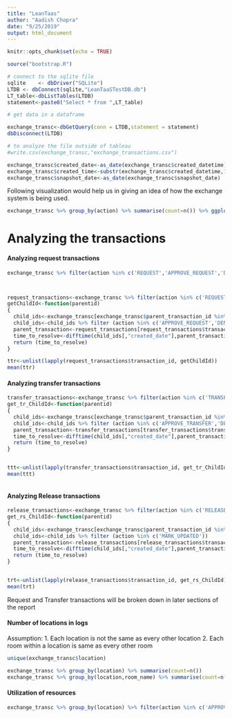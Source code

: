 ```yaml
---
title: "LeanTaas"
author: "Aadish Chopra"
date: "9/25/2019"
output: html_document
---
```


```r
knitr::opts_chunk$set(echo = TRUE)
```




```r
source("bootstrap.R")

# connect to the sqlite file
sqlite    <- dbDriver("SQLite")
LTDB <- dbConnect(sqlite,"LeanTaaSTestDB.db")
LT_table<-dbListTables(LTDB)
statement<-paste0("Select * from ",LT_table)

# get data in a dataframe

exchange_transc<-dbGetQuery(conn = LTDB,statement = statement)
dbDisconnect(LTDB)

# to analyze the file outside of tableau
#write.csv(exchange_transc,"exchange_transactions.csv")


```



```r
exchange_transc$created_date<-as_date(exchange_transc$created_datetime)
exchange_transc$created_time<-substr(exchange_transc$created_datetime,12,19)
exchange_transc$snapshot_date<-as_date(exchange_transc$snapshot_date)


```


Following visualization would help us in giving an idea of how the exchange system is being used. 

```r

exchange_transc %>% group_by(action) %>% summarise(count=n()) %>% ggplot(.,mapping = aes(x=action,y=count,fill=action))+geom_bar(stat = 'identity')

```


# Analyzing the transactions


#### Analyzing request transactions

```r

exchange_transc %>% filter(action %in% c('REQUEST','APPROVE_REQUEST','DENY_REQUEST')) %>% count(action)



request_transactions<-exchange_transc %>% filter(action %in% c('REQUEST'))
getChildId<-function(parentid)
{
  child_ids<-exchange_transc[exchange_transc$parent_transaction_id %in% parentid,]
  child_ids<-child_ids %>% filter (action %in% c('APPROVE_REQUEST','DENY_REQUEST'))
  parent_transaction<-request_transactions[request_transactions$transaction_id %in% parentid,]
  time_to_resolve<-difftime(child_ids[,"created_date"],parent_transaction[,"created_date"])
  return (time_to_resolve)
}

ttr<-unlist(lapply(request_transactions$transaction_id, getChildId))
mean(ttr)

```

#### Analyzing transfer transactions

```r

transfer_transactions<-exchange_transc %>% filter(action %in% c('TRANSFER'))
get_tr_ChildId<-function(parentid)
{
  child_ids<-exchange_transc[exchange_transc$parent_transaction_id %in% parentid,]
  child_ids<-child_ids %>% filter (action %in% c('APPROVE_TRANSFER','DENY_TRANSFER'))
  parent_transaction<-transfer_transactions[transfer_transactions$transaction_id %in% parentid,]
  time_to_resolve<-difftime(child_ids[,"created_date"],parent_transaction[,"created_date"],units = "days")
  return (time_to_resolve)
}


ttt<-unlist(lapply(transfer_transactions$transaction_id, get_tr_ChildId))
mean(ttt)



```


#### Analyzing Release transactions

```r
release_transactions<-exchange_transc %>% filter(action %in% c('RELEASE'))
get_rs_ChildId<-function(parentid)
{
  child_ids<-exchange_transc[exchange_transc$parent_transaction_id %in% parentid,]
  child_ids<-child_ids %>% filter (action %in% c('MARK_UPDATED'))
  parent_transaction<-release_transactions[release_transactions$transaction_id %in% parentid,]
  time_to_resolve<-difftime(child_ids[,"created_date"],parent_transaction[,"created_date"],units = "days")
  return (time_to_resolve)
}


trt<-unlist(lapply(release_transactions$transaction_id, get_rs_ChildId))
mean(trt)


```

Request and Transfer transactions will be broken down in later sections of the report



#### Number of locations in logs

Assumption: 1. Each location is not the same as every other location
            2. Each room within a location is same as every other room


```r

unique(exchange_transc$location)

```


```r

exchange_transc %>% group_by(location) %>% summarise(count=n())
exchange_transc %>% group_by(location,room_name) %>% summarise(count=n())

```


#### Utilization of resources


```r

exchange_transc %>% group_by(location) %>% filter(action %in% c('APPROVE_REQUEST','APPROVE_TRANSFER')) %>% summarise(count=n(),occupiedtime=difftime(end_time,start_time))


```

